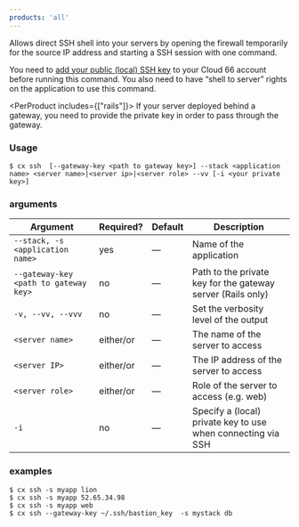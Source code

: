 ```yaml
---
products: 'all'
---
```


Allows direct SSH shell into your servers by opening the firewall temporarily for the source IP address and starting a SSH session with one command.

You need to [add your public (local) SSH key](/docs/servers/ssh-to-server#cloud-66-toolbelt-cli) to your Cloud 66 account before running this command. You also need to have “shell to server” rights on the application to use this command.

<PerProduct includes={["rails"]}>
If your server deployed behind a gateway, you need to provide the private key in order to pass through the gateway.
</PerProduct>

### Usage

```shell
$ cx ssh  [--gateway-key <path to gateway key>] --stack <application name> <server name>|<server ip>|<server role> --vv [-i <your private key>]
```

### arguments

| Argument | Required? | Default | Description |
|  ---  |  ---  |  ---  |  ---  |
| `--stack, -s <application name>` | yes | — | Name of the application |
| `--gateway-key <path to gateway key>` | no | — | Path to the private key for the gateway server (Rails only) |
| `-v, --vv, --vvv` | no | — | Set the verbosity level of the output |
| `<server name>` | either/or | — | The name of the server to access |
| `<server IP>` | either/or | — | The IP address of the server to access |
| `<server role>` | either/or | — | Role of the server to access (e.g. web) |
| `-i` | no | — | Specify a (local) private key to use when connecting via SSH|

### examples

```shell
$ cx ssh -s myapp lion
$ cx ssh -s myapp 52.65.34.98
$ cx ssh -s myapp web
$ cx ssh --gateway-key ~/.ssh/bastion_key  -s mystack db
```

